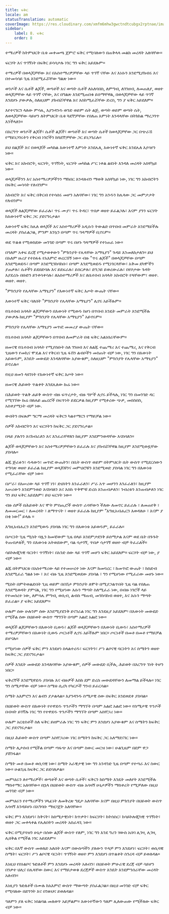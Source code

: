 ```yaml
---
title: ፍቅር
locale: am
statusTranslation: automatic
coverImage: https://res.cloudinary.com/xmfm6mhw3gwctndtcubgx2rptnae/image/upload/v1740337243/small_cover_educacion_fundamental_a051170f1c.webp
sidebar:
    label: 8. ፍቅር
    order: 8
---
```

ተማሪዎች ከትምህርት ቤቱ መቀመጫ ጀምሮ ፍቅር የሚባለውን በጠቅላላ መልክ መረዳት አለባቸው።

ፍርሃት እና ጥገኝነት በፍቅር ይሳሳታሉ ነገር ግን ፍቅር አይደሉም።

ተማሪዎች በወላጆቻቸው እና በአስተማሪዎቻቸው ላይ ጥገኛ ናቸው እና እነሱን እንደሚያከብሩ እና በተመሳሳይ ጊዜ እንደሚፈሯቸው ግልጽ ነው።

ወንዶች እና ሴቶች ልጆች, ወጣቶች እና ወጣት ሴቶች ለአለባበስ, ለምግብ, ለገንዘብ, ለመጠለያ, ወዘተ ወላጆቻቸው ላይ ጥገኛ ናቸው, እና በግልጽ እንደሚጠበቁ ይሰማቸዋል, በወላጆቻቸው ላይ ጥገኛ እንደሆኑ ያውቃሉ, ስለዚህም ያከብሯቸዋል እና እስከሚፈሯቸው ድረስ, ግን ያ ፍቅር አይደለም።

እየተናገርን ላለው ምሳሌ, እያንዳንዱ ወንድ ወይም ሴት ልጅ, ወጣት ወይም ወጣት ሴት, ለወላጆቻቸው ሳይሆን ለትምህርት ቤቱ ጓደኞቻቸው የበለጠ እምነት እንዳላቸው በትክክል ማረጋገጥ እንችላለን።

በእርግጥ ወንዶች ልጆች፣ ሴቶች ልጆች፣ ወጣቶች እና ወጣት ሴቶች ከወላጆቻቸው ጋር በጭራሽ የማይነጋገሩትን የቅርብ ነገሮችን ከጓደኞቻቸው ጋር ይነጋገራሉ።

ይህ በልጆች እና በወላጆች መካከል እውነተኛ እምነት እንደሌለ, እውነተኛ ፍቅር እንደሌለ እያሳየን ነው።

ፍቅር እና አክብሮት, ፍርሃት, ጥገኝነት, ፍርሃት መካከል ሥር ነቀል ልዩነት እንዳለ መረዳት አስቸኳይ ነው።

ወላጆቻችንን እና አስተማሪዎቻችንን ማክበር እንዳለብን ማወቅ አስቸኳይ ነው, ነገር ግን አክብሮትን በፍቅር መሳሳት የለብንም።

አክብሮት እና ፍቅር በቅርብ የተሳሰሩ መሆን አለባቸው፣ ነገር ግን አንዱን ከሌላው ጋር መምታታት የለብንም።

ወላጆች ለልጆቻቸው ይፈራሉ፣ ጥሩ ሙያ፣ ጥሩ ትዳር፣ ጥበቃ ወዘተ ይፈልጋሉ፣ እናም ያንን ፍርሃት ከእውነተኛ ፍቅር ጋር ያደናግሩታል።

እውነተኛ ፍቅር ከሌለ ወላጆች እና አስተማሪዎች አዲሱን ትውልድ በጥበብ መምራት እንደማይችሉ መረዳት ያስፈልጋል, ምንም እንኳን በጣም ጥሩ ዓላማዎች ቢኖሩም።

ወደ ጥልቁ የሚወስደው መንገድ በጣም ጥሩ በሆኑ ዓላማዎች የተነጠፈ ነው።

በዓለም አቀፍ ደረጃ የሚታወቀውን "ምክንያት የሌላቸው አማፂያን" ጉዳይ እንመለከታለን። ይህ በአለም ዙሪያ የተስፋፋ የአእምሮ ወረርሽኝ ነው። ብዙ "ጥሩ ልጆች" በወላጆቻቸው በጣም እንደሚወደዱ፣ በጣም እንደሚንከባከቡ፣ በጣም እንደሚወደዱ የሚነገርላቸው፣ አቅመ ደካሞችን ያጠቃሉ፣ ሴቶችን ይደበድባሉ እና ይደፍራሉ፣ ይሰርቃሉ፣ ድንጋይ ይወረውራሉ፣ በየቦታው ጉዳት እያደረሱ በቡድን ይንቀሳቀሳሉ፣ ለአስተማሪዎች እና ለቤተሰብ አባላት አክብሮት የላቸውም፣ ወዘተ. ወዘተ. ወዘተ.

"ምክንያት የሌላቸው አማፂያን" የእውነተኛ ፍቅር እጦት ውጤት ናቸው።

እውነተኛ ፍቅር ባለበት "ምክንያት የሌላቸው አማፂያን" ሊኖሩ አይችሉም።

የቤተሰብ አባላት ልጆቻቸውን በእውነት የሚወዱ ከሆነ በጥበብ እንዴት መምራት እንደሚችሉ ያውቃሉ ከዚያም "ምክንያት የሌላቸው አማፂያን" አይኖሩም።

ምክንያት የሌላቸው አማፂያን መጥፎ መመሪያ ውጤት ናቸው።

የቤተሰብ አባላት ልጆቻቸውን በጥበብ ለመምራት በቂ ፍቅር አልነበራቸውም።

ዘመናዊ የቤተሰብ አባላት የሚያስቡት ስለ ገንዘብ እና ለልጁ ተጨማሪ እና ተጨማሪ, እና የቅርብ ጊዜውን የመኪና ሞዴል እና የቅርብ ጊዜ ፋሽን ልብሶችን መስጠት ብቻ ነው, ነገር ግን በእውነት አይወዱም, እንዴት መውደድ እንዳለባቸው አያውቁም, ስለዚህም "ምክንያት የሌላቸው አማፂያን" ይኖራሉ።

የዚህ ዘመን ላዩንነት የእውነተኛ ፍቅር እጦት ነው።

ዘመናዊ ሕይወት ጥልቀት እንደሌለው ኩሬ ነው።

በሕይወት ጥልቅ ሐይቅ ውስጥ ብዙ ፍጥረታት, ብዙ ዓሦች ሊኖሩ ይችላሉ, ነገር ግን በመንገድ ዳር የሚገኘው ኩሬ በፀሐይ ጨረሮች በፍጥነት ይደርቃል ከዚያም የሚቀረው ጭቃ, መበስበስ, አስቀያሚነት ብቻ ነው.

ውበትን በፍጹም ግርማ መረዳት ፍቅርን ካልተማርን የማይቻል ነው።

ሰዎች አክብሮትን እና ፍርሃትን ከፍቅር ጋር ያደናግሩታል።

በላይ ያሉንን እናከብራለን እና እንፈራቸዋለን ከዚያም እንደምንወዳቸው እናስባለን።

ልጆች ወላጆቻቸውን እና አስተማሪዎቻቸውን ይፈራሉ እና ያከብሯቸዋል ከዚያም እንደሚወዷቸው ያስባሉ።

ልጁ ጅራፉን፣ ዱላውን፣ መጥፎ ውጤትን፣ በቤት ውስጥ ወይም በትምህርት ቤት ውስጥ የሚደርሰውን ተግሳጽ ወዘተ ይፈራል ከዚያም ወላጆቹንና መምህሮቹን እንደሚወድ ያስባል ነገር ግን በእውነቱ የሚፈራቸው ብቻ ነው።

በሥራ፣ በአሠሪው ላይ ጥገኛ ነን፣ ድህነትን እንፈራለን፣ ሥራ አጥ መሆንን እንፈራለን፣ ከዚያም አሠሪውን እንደምንወድ እናስባለን እና እስከ ጥቅሞቹ ድረስ እንጠብቃለን፣ ንብረቱን እንጠብቃለን ነገር ግን ይህ ፍቅር አይደለም፣ ይህ ፍርሃት ነው።

ብዙ ሰዎች በሕይወት እና ሞት ምስጢሮች ውስጥ ራሳቸውን ችለው ለመኖር ይፈራሉ ፣ ለመጠየቅ ፣ ለመመርመር ፣ ለመረዳት ፣ ለማጥናት ፣ ወዘተ ይፈራሉ ከዚያም “እግዚአብሔርን እወዳለሁ ፣ እናም ያ በቂ ነው!” ይላሉ ።

እግዚአብሔርን እንደሚወዱ ያስባሉ ነገር ግን በእውነቱ አይወዱም, ይፈራሉ።

በጦርነት ጊዜ ሚስት ባሏን ከመቼውም ጊዜ በላይ እንደምታደንቅ ይሰማታል እናም ወደ ቤት በጉጉት ትጠብቃለች, ግን በእውነቱ አትወደውም, ባል ሳታገኝ, ጥበቃ ሳታገኝ ወዘተ ብቻ ትፈራለች።

ሳይኮሎጂካዊ ባርነት፣ ጥገኝነት፣ በአንድ ሰው ላይ ጥገኛ መሆን ፍቅር አይደለም። ፍርሃት ብቻ ነው, ያ ብቻ ነው።

ልጁ በትምህርቱ በአስተማሪው ላይ የተመሠረተ ነው እናም ከመባረር ፣ ከመጥፎ ውጤት ፣ ከስድብ እንደሚፈራ ግልፅ ነው ፣ እና ብዙ ጊዜ እንደሚወደው ያስባል ፣ ግን የሚሆነው የሚፈራው መሆኑ ነው።

ሚስት በምትወልድበት ጊዜ ወይም በበሽታ ምክንያት ለሞት በሚያጋልጥበት ጊዜ ባል የበለጠ እንደሚወዳት ያምናል, ነገር ግን የሚሆነው እሱን ማጣት ስለሚፈራ ነው, በብዙ ነገሮች ላይ የተመሰረተ ነው, ለምሳሌ ምግብ, ወሲብ, ልብስ ማጠብ, መንከባከብ ወዘተ, እና እሱን ማጣት ይፈራል። ያ ፍቅር አይደለም።

ሁሉም ሰው ሁሉንም ሰው እንደሚያደንቅ ይናገራል ነገር ግን እንደዚያ አይደለም፡ በእውነት መውደድ የሚችል ሰው በህይወት ውስጥ ማግኘት በጣም አልፎ አልፎ ነው።

ወላጆች ልጆቻቸውን በእውነት ቢወዱ፣ ልጆች ወላጆቻቸውን በእውነት ቢወዱ፣ አስተማሪዎች ተማሪዎቻቸውን በእውነት ቢወዱ ጦርነቶች ሊኖሩ አይችሉም ነበር። ጦርነቶች በመቶ በመቶ የማይቻል ይሆናሉ።

የሚሆነው ሰዎች ፍቅር ምን እንደሆነ ስላልተረዱ፣ ፍርሃትን፣ ሥነ ልቦናዊ ባርነትን እና ስሜትን ወዘተ ከፍቅር ጋር ያደናግሩታል።

ሰዎች እንዴት መውደድ እንዳለባቸው አያውቁም, ሰዎች መውደድ ቢችሉ, ሕይወት በእርግጥ ገነት ትሆን ነበር።

ፍቅረኞች እንደሚዋደዱ ያስባሉ እና ብዙዎች እስከ ደም ድረስ መውደዳቸውን ለመማል ይችላሉ። ነገር ግን ስሜታቸው ብቻ ነው። ስሜቱ ሲረካ የካርዶች ግንብ ይፈርሳል።

ስሜት አእምሮን እና ልብን ያታልላል። እያንዳንዱ ስሜታዊ ሰው በፍቅር እንደወደቀ ያስባል።

በህይወት ውስጥ በእውነት የተዋደዱ ጥንዶችን ማግኘት በጣም አልፎ አልፎ ነው። የስሜታዊ ጥንዶች በብዛት ይገኛሉ ነገር ግን የተዋደዱ ጥንዶችን ማግኘት በጣም አስቸጋሪ ነው።

ሁሉም አርቲስቶች ስለ ፍቅር ይዘምራሉ ነገር ግን ፍቅር ምን እንደሆነ አያውቁም እና ስሜትን ከፍቅር ጋር ያደናግሩታል።

በዚህ ሕይወት ውስጥ በጣም አስቸጋሪው ነገር ስሜትን ከፍቅር ጋር አለማደናገር ነው።

ስሜት ሊታሰብ የሚችል በጣም ጣፋጭ እና በጣም ስውር መርዝ ነው፣ ሁልጊዜም በደም ዋጋ ያሸንፋል።

ስሜት መቶ በመቶ ወሲባዊ ነው፣ ስሜት አራዊታዊ ነው ግን አንዳንድ ጊዜ በጣም የተጣራ እና ስውር ነው። ሁልጊዜ ከፍቅር ጋር ይደባለቃል።

መምህራን ለተማሪዎች፣ ወጣቶች እና ወጣት ሴቶች፣ ፍቅርን ከስሜት እንዴት መለየት እንደሚችሉ ማስተማር አለባቸው። በኋላ በህይወት ውስጥ ብዙ አሳዛኝ ሁኔታዎችን ማስቀረት የሚቻለው በዚህ መንገድ ብቻ ነው።

መምህራን የተማሪዎችን ሃላፊነት ለመቅረጽ ግዴታ አለባቸው እናም በዚህ ምክንያት በህይወት ውስጥ አሳዛኝ እንዳይሆኑ በአግባቡ ማዘጋጀት አለባቸው።

ፍቅር ምን እንደሆነ፣ ከቅናት፣ ከስሜታዊነት፣ ከጥቃት፣ ከፍርሃት፣ ከትስስር፣ ከሳይኮሎጂካዊ ጥገኝነት፣ ወዘተ ጋር መቀላቀል የሌለበትን መረዳት አስፈላጊ ነው።

ፍቅር በሚያሳዝን ሁኔታ በሰው ልጆች ውስጥ የለም, ነገር ግን እንደ ግሪን ሃውስ አበባ ሊገዛ, ሊገዛ, ሊበቅል የሚችል ነገር አይደለም።

ፍቅር በእኛ ውስጥ መወለድ አለበት እናም በውስጣችን ያለውን ጥላቻ ምን እንደሆነ፣ ፍርሃት፣ ወሲባዊ ስሜት፣ ፍርሃት፣ ሥነ ልቦናዊ ባርነት፣ ጥገኝነት ወዘተ ምን እንደሆነ በጥልቀት ስንረዳ ብቻ ይወለዳል።

እነዚህ የስነልቦና ጉድለቶች ምን እንደሆኑ መረዳት አለብን፣ በህይወት ምሁራዊ ደረጃ ብቻ ሳይሆን በንቃተ ህሊና በሌላቸው ስውር እና የማይታወቁ ደረጃዎች ውስጥ እንዴት እንደምንሰራቸው መረዳት አለብን።

እነዚያን ጉድለቶች በሙሉ ከአእምሮ ውስጥ ማውጣት ያስፈልጋል። በዚህ መንገድ ብቻ ፍቅር የሚባለው በድንገት እና በንጽህና ይወለዳል።

ዓለምን ያለ ፍቅር ነበልባል መለወጥ አይቻልም። እውነተኛውን ዓለም ሊለውጠው የሚችለው ፍቅር ብቻ ነው።


